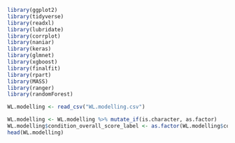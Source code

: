 ```r
library(ggplot2)
library(tidyverse)
library(readxl)
library(lubridate)
library(corrplot)
library(naniar)
library(keras)
library(glmnet)
library(xgboost)
library(finalfit)
library(rpart)
library(MASS)
library(ranger)
library(randomForest)

WL.modelling <- read_csv("WL.modelling.csv")

WL.modelling <- WL.modelling %>% mutate_if(is.character, as.factor)
WL.modelling$condition_overall_score_label <- as.factor(WL.modelling$condition_overall_score_label)
head(WL.modelling)
```

